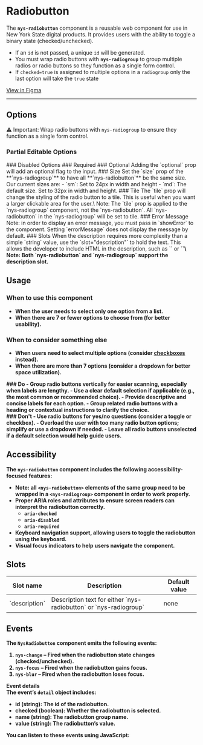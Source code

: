 
<Meta of={NysRadiobuttonStories} title="Components/Radiobutton/Documentation" />

# Radiobutton

The **`nys-radiobutton`** component is a reusable web component for use in New York State digital products. It provides users with the ability to toggle a binary state (checked/unchecked).

- If an `id` is not passed, a unique `id` will be generated.
- You must wrap radio buttons with **`nys-radiogroup`** to group multiple radios or radio buttons so they function as a single form control.
- If `checked=true` is assigned to multiple options in a `radiogroup` only the last option will take the `true` state

<div className="nys-grid-row nys-grid-gap-1">
  <nys-badge label="Stable" prefixIcon="code"></nys-badge>
  <nys-badge
    prefixIcon
    prefixLabel="WCAG 2.2"
    label="AA"
    intent="success"
  ></nys-badge>
  <p className="pill pill--uikit"><a target="_blank" href="https://www.figma.com/design/U2QpuSUXRTxbgG64Fzi9bu?node-id=4136-3487">View in Figma</a></p>
</div>

***

<Canvas of={NysRadiobuttonStories.Basic} />

<Controls />

## Options
⚠️ Important: Wrap radio buttons with `nys-radiogroup` to ensure they function as a single form control.

### Partial Editable Options
<Canvas of={NysRadiobuttonStories.PartialEditableOptions} />
### Disabled Options
<Canvas of={NysRadiobuttonStories.DisabledOptions} />
### Required
<Canvas of={NysRadiobuttonStories.Required} />
### Optional
Adding the `optional` prop will add an optional flag to the input.
<Canvas of={NysRadiobuttonStories.Optional} />
### Size
Set the `size` prop of the **`nys-radiogroup`** to have all **`nys-radiobutton`** be the same size. Our current sizes are:
- `sm`: Set to 24px in width and height
- `md`: The default size. Set to 32px in width and height.
<Canvas of={NysRadiobuttonStories.Size} />
### Tile
The `tile` prop will change the styling of the radio button to a tile. This is useful when you want a larger clickable area for the user.\
Note: The `tile` prop is applied  to the `nys-radiogroup` component, not the `nys-radiobutton`. All `nys-radiobutton` in the `nys-radiogroup` will be set to tile.
<Canvas of={NysRadiobuttonStories.Tile} />
### Error Message
Note: in order to display an error message, you must pass in `showError` to the component. Setting `errorMessage` does not display the message by default.
<Canvas of={NysRadiobuttonStories.ErrorMessage} />
### Slots
When the description requires more complexity than a simple `string` value, use the `slot="description"` to hold the text. This allows the developer to include HTML in the description, such as `<a>` or `<strong>`\
Note: Both `nys-radiobutton` and `nys-radiogroup` support the description slot.
<Canvas of={NysRadiobuttonStories.Slot} />

## Usage

### When to use this component
- When the user needs to select only one option from a list.
- When there are 7 or fewer options to choose from (for better usability).

### When to consider something else
- When users need to select multiple options (consider [checkboxes](?path=/docs/components-checkbox--docs) instead).
- When there are more than 7 options (consider a dropdown for better space utilization).

<div className="nys-grid-row nys-grid-gap-lg">
  <div className="nys-mobile-lg:nys-grid-col">
    <div className="usage-card usage-card--do">
      ### <nys-icon name="check_circle" color="var(--nys-color-success)" /> Do
      - Group radio buttons vertically for easier scanning, especially when labels are lengthy.
      - Use a clear default selection if applicable (e.g., the most common or recommended choice).
      - Provide descriptive and concise labels for each option.
      - Group related radio buttons with a heading or contextual instructions to clarify the choice.
    </div>
  </div>
  <div className="nys-mobile-lg:nys-grid-col">
    <div className="usage-card usage-card--dont">
      ### <nys-icon name="error" color="var(--nys-color-danger)" /> Don't
      - Use radio buttons for yes/no questions (consider a toggle or checkbox).
      - Overload the user with too many radio button options; simplify or use a dropdown if needed.
      - Leave all radio buttons unselected if a default selection would help guide users.
    </div>
  </div>
</div>

## Accessibility

The `nys-radiobutton` component includes the following accessibility-focused features:

- Note: all `<nys-radiobutton>` elements of the same group need to be wrapped in a `<nys-radiogroup>` component in order to work properly.
- Proper ARIA roles and attributes to ensure screen readers can interpret the radiobutton correctly.
    - `aria-checked`
    - `aria-disabled`
    - `aria-required`
- Keyboard navigation support, allowing users to toggle the radiobutton using the keyboard.
- Visual focus indicators to help users navigate the component.

## Slots

<table>
    <thead>
    <tr>
        <th>Slot name</th>
        <th>Description</th>
        <th>Default value</th>
    </tr>
    </thead>
    <tbody>
    <tr>
        <td>`description`</td>
        <td>Description text for either `nys-radiobutton` or `nys-radiogroup`</td>
        <td>none</td>
    </tr>
    </tbody>
</table>

## Events

The `NysRadiobutton` component emits the following events:

1. **`nys-change`** – Fired when the radiobutton state changes (checked/unchecked).
2. **`nys-focus`** – Fired when the radiobutton gains focus.
3. **`nys-blur`** – Fired when the radiobutton loses focus.

**Event details** \
The event’s `detail` object includes:
- id (string): The id of the radiobutton.
- checked (boolean): Whether the radiobutton is selected.
- name (string): The radiobutton group name.
- value (string): The radiobutton’s value.

You can listen to these events using JavaScript:

```js

  // Select the radiobutton component
  const radiobutton = document.querySelector('nys-radiobutton');

  // Listen for the 'nys-change' event
  radiobutton.addEventListener('nys-change', (event) => {
    const { id, checked, name, value } = event.detail;
    console.log(
      `Radiobutton (${id}) in group "${name}" is of ${value}, checked: ${checked}`
    );
  });

  // Listen for the 'nys-focus' event
  radiobutton.addEventListener('nys-focus', () => {
    console.log('Radiobutton is focused');
  });

  // Listen for the 'nys-blur' event
  radiobutton.addEventListener('nys-blur', () => {
    console.log('Radiobutton lost focus');
  });
```
